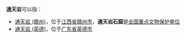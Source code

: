 '''通天岩'''可以指：
* [[通天岩_(赣州)|通天岩 (赣州)]]，位于[[江西省|江西省]][[赣州市|赣州市]]，'''通天岩石窟'''是[[全国重点文物保护单位|全国重点文物保护单位]]
* [[通天岩_(英德)|通天岩 (英德)]]，位于[[广东省|广东省]][[英德市|英德市]]
{{disambig|T|cat=三字地名消歧义}}
